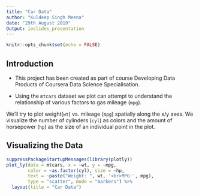 ```yaml
---
title: "Car Data"
author: "Kuldeep Singh Meena"
date: "29th August 2019"
Output: ioslides_presentation
---
```


```r
knitr::opts_chunk$set(echo = FALSE)
```

## Introduction

- This project has been created as part of course Developing Data Products of Coursera Data Science Specialisation.

- Using the `mtcars` dataset we plot can attempt to understand the relationship
of various factors to gas mileage (`mpg`).

We'll try to plot weight(`wt`) vs. mileage (`mpg`) spatially along the x/y axes. We visualize the number of cylinders (`cyl`) as colors and the amount of horsepower (`hp`) as the size of an individual point in the plot.

## Visualizing the Data

```r
suppressPackageStartupMessages(library(plotly))
plot_ly(data = mtcars, x = ~wt, y = ~mpg, 
        color = ~as.factor(cyl), size = ~hp,
        text = ~paste("Weight: ", wt, '<br>MPG:', mpg),
        type = "scatter", mode = "markers") %>%
  layout(title = "Car Data")
```
